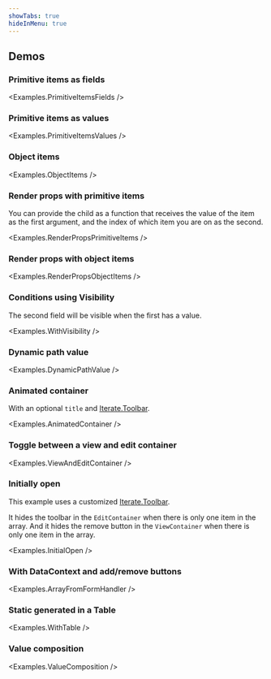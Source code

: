 ```yaml
---
showTabs: true
hideInMenu: true
---
```



## Demos

### Primitive items as fields

<Examples.PrimitiveItemsFields />

### Primitive items as values

<Examples.PrimitiveItemsValues />

### Object items

<Examples.ObjectItems />

### Render props with primitive items

You can provide the child as a function that receives the value of the item as the first argument, and the index of which item you are on as the second.

<Examples.RenderPropsPrimitiveItems />

### Render props with object items

<Examples.RenderPropsObjectItems />

### Conditions using Visibility

The second field will be visible when the first has a value.

<Examples.WithVisibility />

### Dynamic path value

<Examples.DynamicPathValue />

### Animated container

With an optional `title` and [Iterate.Toolbar](/uilib/extensions/forms/Iterate/Toolbar/).

<Examples.AnimatedContainer />

### Toggle between a view and edit container

<Examples.ViewAndEditContainer />

### Initially open

This example uses a customized [Iterate.Toolbar](/uilib/extensions/forms/Iterate/Toolbar/).

It hides the toolbar in the `EditContainer` when there is only one item in the array. And it hides the remove button in the `ViewContainer` when there is only one item in the array.

<Examples.InitialOpen />

### With DataContext and add/remove buttons

<Examples.ArrayFromFormHandler />

### Static generated in a Table

<Examples.WithTable />

### Value composition

<Examples.ValueComposition />
